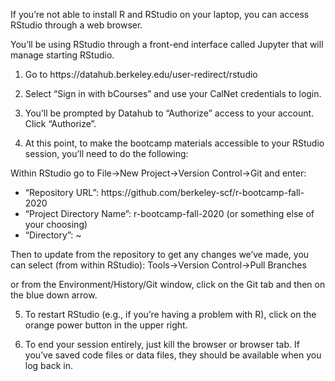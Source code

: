 If you're not able to install R and RStudio on your laptop, you can access RStudio through a web browser.

You'll be using RStudio through a front-end interface called Jupyter that will manage starting RStudio.

1) Go to https://datahub.berkeley.edu/user-redirect/rstudio

2) Select "Sign in with bCourses" and use your CalNet credentials to login.

3) You'll be prompted by Datahub to "Authorize" access to your account. Click "Authorize".

4) At this point, to make the bootcamp materials accessible to your RStudio session, you'll need to do the following:

Within RStudio go to File->New Project->Version Control->Git and enter:

- "Repository URL": https://github.com/berkeley-scf/r-bootcamp-fall-2020
- "Project Directory Name": r-bootcamp-fall-2020 (or something else of your choosing)
- "Directory": ~

Then to update from the repository to get any changes we've made, you can select (from within RStudio):
Tools->Version Control->Pull Branches

or from the Environment/History/Git window, click on the Git tab and then on the blue down arrow.

5) To restart RStudio (e.g., if you're having a problem with R), click on the orange power button in the upper right.

6) To end your session entirely, just kill the browser or browser tab. If you've saved code files or data files, they should be available when you log back in.

